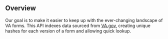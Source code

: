 ## Overview

Our goal is to make it easier to keep up with the ever-changing landscape of VA forms. This API indexes data sourced from [VA.gov](https://www.va.gov/vaforms/search_action.asp), creating unique hashes for each version of a form and allowing quick lookup.
